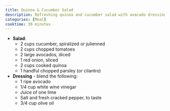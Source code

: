```yaml
---
title: Quinoa & Cucumber Salad
description: Refreshing quinoa and cucumber salad with avacado dressing
categories: [Meal]
cooktime: 30 minutes
---
```


* **Salad**:
  * 2 cups cucumber, spiralized or julienned
  * 2 cups chopped tomatoes
  * 2 large avocados, diced
  * 1 red onion, sliced
  * 2 cups cooked quinoa
  * 1 handful chopped parsley (or cilantro)

* **Dressing** - blend the following:
  * 1 ripe avocado
  * 1/4 cup white wine vinegar
  * Juice of one lime
  * Salt and fresh cracked pepper, to taste
  * 3/4 cup olive oil
